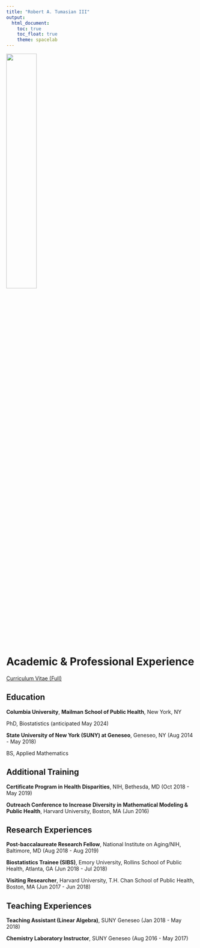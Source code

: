 ```yaml
---
title: "Robert A. Tumasian III"
output: 
  html_document:
    toc: true
    toc_float: true
    theme: spacelab
---
```

<img src="Me.jpg" style="width:40%">

# Academic & Professional Experience

[Curriculum Vitae (Full)](file:///C:/Users/Owner/Documents/Tumasian_Robert_CV.pdf)

## Education
**Columbia University**, **Mailman School of Public Health**, New York, NY

PhD, Biostatistics (anticipated May 2024)

**State University of New York (SUNY) at Geneseo**, Geneseo, NY (Aug 2014 - May 2018)

BS, Applied Mathematics

## Additional Training
**Certificate Program in Health Disparities**, NIH, Bethesda, MD (Oct 2018 - May 2019)

**Outreach Conference to Increase Diversity in Mathematical Modeling & Public Health**, Harvard University, Boston, MA (Jun 2016)

## Research Experiences
**Post-baccalaureate Research Fellow**, National Institute on Aging/NIH, Baltimore, MD (Aug 2018 - Aug 2019)

**Biostatistics Trainee (SIBS)**, Emory University, Rollins School of Public Health, Atlanta, GA (Jun 2018 - Jul 2018)

**Visiting Researcher**, Harvard University, T.H. Chan School of Public Health, Boston, MA (Jun 2017 - Jun 2018)

## Teaching Experiences
**Teaching Assistant (Linear Algebra)**, SUNY Geneseo (Jan 2018 - May 2018)

**Chemistry Laboratory Instructor**, SUNY Geneseo (Aug 2016 - May 2017)